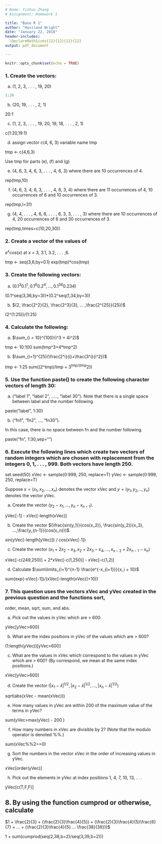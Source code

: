 ```yaml
---
# Name: Yizhuo Zhang
# Assignment: Homework 1

title: "Base R 1"
author: "Haviland Wright"
date: "January 22, 2018"
header-includes:
  \DeclareMathSizes{12}{12}{12}{12}
output: pdf_document

---
```


```r
knitr::opts_chunk$set(echo = TRUE)
```

### 1. Create the vectors:

 (a) (1, 2, 3, . . . , 19, 20)
 
```r

1:20

```


 (b) (20, 19, . . . , 2, 1)

20:1

 (c) (1, 2, 3, . . . , 19, 20, 19, 18, . . . , 2, 1)

c(1:20,19:1)

 (d) assign vector c(4, 6, 3) variable name tmp

tmp <- c(4,6,3)

 Use tmp for parts (e), (f) and (g)

 (e) (4, 6, 3, 4, 6, 3, . . .  , 4, 6, 3) where there are 10 occurrences of 4.

rep(tmp,10)

 (f) (4, 6, 3, 4, 6, 3, . . . , 4, 6, 3, 4) where there are 11 occurrences of 4, 10 occurrences of 6 and 10 occurrences of 3.

rep(tmp,l=31)

 (g) (4, 4, . . . , 4, 6, 6, . . .  , 6, 3, 3, . . . , 3) where there are 10 occurrences of 4, 20 occurrences of 6 and 30 occurrences of 3.

rep(tmp,times=c(10,20,30))

### 2. Create a vector of the values of
$e^x cos(x)$ at x = 3, 3.1, 3.2, . . . ,6.

tmp <- seq(3,6,by=0.1) 
exp(tmp)*cos(tmp)

### 3. Create the following vectors:

 (a) $(0.1^3 0.1^1, 0.1^6 0.2^4, ... ,0.1^{36} 0.2{34})$
 
 (0.1^seq(3,36,by=3))*(0.2^seq(1,34,by=3))

 (b) $(2, \frac{2^2}{2}, \frac{2^3}{3}, ... ,\frac{2^{25}}{25})$

 (2^(1:25))/(1:25)

### 4. Calculate the following:

 (a) $\sum_{i = 10}^{100}(i^3 + 4i^2)$
 
 tmp <- 10:100
 sum(tmp^3+4*tmp^2)

 (b) $\sum_{i=1}^{25}(\frac{2^i}{i}+\frac{3^i}{i^2})$

 tmp <- 1:25
 sum((2^tmp)/tmp + 3^tmp/(tmp^2))

### 5. Use the function paste() to create the following character vectors of length 30:

 (a) ("label 1", "label 2", ....., "label 30").
Note that there is a single space between label and the number following.
 
 paste("label", 1:30)

 (b) ("fn1", "fn2", ..., "fn30").

In this case, there is no space between fn and the number following.

 paste("fn", 1:30,sep="")

### 6. Execute the following lines which create two vectors of random integers which are chosen with replacement from the integers 0, 1, . . . , 999. Both vectors have length 250.

set.seed(50)
xVec <- sample(0:999, 250, replace=T)
yVec <- sample(0:999, 250, replace=T)

Suppose $x = (x_1, x_2, . . . ,x_n)$ denotes the vector xVec and
$y = (y_1, y_2, . .  ,y_n)$ denotes the vector yVec.

 (a) Create the vector
$(y_2 - x_1, . . . , y_n - x_{n-1})$.

 yVec[-1] - xVec[-length(xVec)]

 (b) Create the vector
$(\frac{sin(y_1)}{cos(x_2)}, \frac{sin(y_2)}{x_3}, ...,\frac{y_{n-1}}{cos(x_n)})$.

 sin(yVec[-length(yVec)]) / cos(xVec[-1])

 (c) Create the vector
$(x_1 + 2x_2 - x_3, x_2 + 2x_3 - x_4, ..., x_{x-2} + 2x_{n-1} - x_n)$

 xVec[-c(249,250)] + 2*xVec[-c(1,250)] - xVec[-c(1,2)]

 (d) Calculate
$\sum\limits_{i=1}^{n-1} \frac{e^{-x_{i+1}}}{x_i + 10}$

 sum(exp(-xVec[-1])/(xVec[-length(xVec)]+10))

### 7. This question uses the vectors xVec and yVec created in the previous question and the functions sort,
order, mean, sqrt, sum, and abs.

 (a) Pick out the values in yVec which are > 600.
 
 yVec[yVec>600]

 (b) What are the index positions in yVec of the values which are > 600?
 
 (1:length(yVec))[yVec>600] 

 (c) What are the values in xVec which correspond to the values in yVec which are > 600? (By correspond, we mean at the same index positions.)
 
 xVec[yVec>600]

 (d) Create the vector $(|x_1 - \bar{x}|^{1/2}, |x_2 - \bar{x}|^{1/2}, ..., |x_n - \bar{x}|^{1/2})$
 
 sqrt(abs(xVec - mean(xVec)))

 (e) How many values in yVec are within 200 of the maximum value of the terms in yVec?
 
 sum(yVec>max(yVec) - 200 )

 (f) How many numbers in xVec are divisible by 2? (Note that the modulo operator is denoted \%\%.)
 
 sum(xVec%%2==0)

 (g) Sort the numbers in the vector xVec in the order of increasing values in yVec.
 
 xVec[order(yVec)]

 (h) Pick out the elements in yVec at index positions 1, 4, 7, 10, 13, . . .
 
 yVec[c(T,F,F)]


## 8. By using the function cumprod or otherwise, calculate

$1 + \frac{2}{3} + (\frac{2}{3}\frac{4}{5}) + (\frac{2}{3}\frac{4}{5}\frac{6}{7} + ... + (\frac{2}{3}\frac{4}{5} ... \frac{38}{39}))$

 1 + sum(cumprod(seq(2,38,b=2)/seq(3,39,b=2)))

